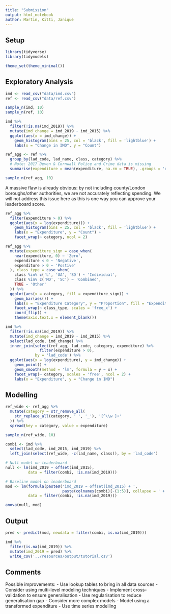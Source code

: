 ```yaml
---
title: "Submission"
output: html_notebook
author: Martin, Kitti, Janique
---
```


## Setup

```r
library(tidyverse)
library(tidymodels)
```

```r
theme_set(theme_minimal())
```

## Exploratory Analysis

```r
imd <- read_csv("data/imd.csv")
ref <- read_csv("data/ref.csv")
```

```r
sample_n(imd, 10)
sample_n(ref, 10)
```

```r
imd %>%
  filter(!is.na(imd_2019)) %>%
  mutate(imd_change = imd_2019 - imd_2015) %>%
  ggplot(aes(x = imd_change)) +
    geom_histogram(bins = 25, col = 'black', fill = 'lightblue') +
    labs(x = "Change in IMD", y = "Count")
```

```r
ref_agg <- ref %>%
  group_by(lad_code, lad_name, class, category) %>%
  # Note: 2017 Devon & Cornwall Police and Crime data is missing
  summarise(expenditure = mean(expenditure, na.rm = TRUE), .groups = 'drop')

sample_n(ref_agg, 10)
```

A massive flaw is already obvious: by not including county/London boroughs/other authorities, we are not accurately reflecting spending. We will not address this issue here as this is one way you can approve your leaderboard score.

```r
ref_agg %>%
  filter(expenditure > 0) %>%
  ggplot(aes(x = log(expenditure))) +
    geom_histogram(bins = 25, col = 'black', fill = 'lightblue') +
    labs(x = "Expenditure", y = "Count") +
    facet_wrap(~ category, ncol = 2)
```

```r
ref_agg %>%
  mutate(expenditure_sign = case_when(
    near(expenditure, 0) ~ 'Zero',
    expenditure < 0 ~ 'Negative',
    expenditure > 0 ~ 'Postive'
  ), class_type = case_when(
    class %in% c('L', 'UA', 'SD') ~ 'Individual',
    class %in% c('MD', 'SC') ~ 'Combined',
    TRUE ~ 'Other'
  )) %>%
  ggplot(aes(x = category, fill = expenditure_sign)) +
    geom_bar(aes()) +
    labs(x = "Expenditure Category", y = "Proportion", fill = "Expenditure Sign") +
    facet_wrap(~ class_type, scales = 'free_x') +
    coord_flip() +
    theme(axis.text.x = element_blank())
```

```r
imd %>%
  filter(!is.na(imd_2019)) %>%
  mutate(imd_change = imd_2019 - imd_2015) %>%
  select(lad_code, imd_change) %>%
  inner_join(select(ref_agg, lad_code, category, expenditure) %>%
               filter(expenditure > 0),
             by = 'lad_code') %>%
  ggplot(aes(x = log(expenditure), y = imd_change)) +
    geom_point() +
    geom_smooth(method = 'lm', formula = y ~ x) +
    facet_wrap(~ category, scales = 'free', ncol = 2) +
    labs(x = "Expenditure", y = "Change in IMD")
```

## Modelling

```r
ref_wide <- ref_agg %>%
  mutate(category = str_remove_all(
    str_replace_all(category, ' ', '_'), '[^\\w ]+'
  )) %>%
  spread(key = category, value = expenditure)

sample_n(ref_wide, 10)
```

```r
combi <- imd %>%
  select(lad_code, imd_2015, imd_2019) %>%
  left_join(select(ref_wide, -c(lad_name, class)), by = 'lad_code')
```

```r
# Null model on leaderboard
null <- lm(imd_2019 ~ offset(imd_2015),
          data = filter(combi, !is.na(imd_2019)))
```

```r
# Baseline model on leaderboard
mod <- lm(formula(paste0('imd_2019 ~ offset(imd_2015) + ',
                         paste(colnames(combi)[-(1:5)], collapse = ' + '))),
          data = filter(combi, !is.na(imd_2019)))
```

```r
anova(null, mod)
```

## Output

```r
pred <- predict(mod, newdata = filter(combi, is.na(imd_2019)))
```

```r
imd %>%
  filter(is.na(imd_2019)) %>%
  mutate(imd_2019 = pred) %>%
  write_csv('../resources/output/tutorial.csv')
```

## Comments

Possible improvements:
- Use lookup tables to bring in all data sources
- Consider using multi-level modeling techniques
- Implement cross-validation to ensure generalisation
- Use regularisation to reduce generalisation gap
- Consider more complex models
- Model using a transformed expenditure
- Use time series modelling
